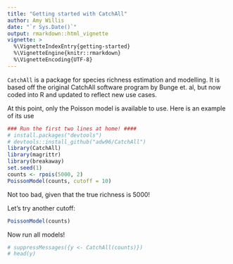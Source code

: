 ```yaml
---
title: "Getting started with CatchAll"
author: Amy Willis
date: "`r Sys.Date()`"
output: rmarkdown::html_vignette
vignette: >
  %\VignetteIndexEntry{getting-started}
  %\VignetteEngine{knitr::rmarkdown}
  %\VignetteEncoding{UTF-8}
---
```


`CatchAll` is a package for species richness estimation and modelling. It is based off the original CatchAll software program by Bunge et. al, but now coded into R and updated to reflect new use cases.

At this point, only the Poisson model is available to use. Here is an example of its use

```r
### Run the first two lines at home! ####
# install.packages("devtools")
# devtools::install_github("adw96/CatchAll")
library(CatchAll)
library(magrittr)
library(breakaway)
set.seed(1)
counts <- rpois(5000, 2)
PoissonModel(counts, cutoff = 10)
```
Not too bad, given that the true richness is 5000!

Let's try another cutoff:
```r
PoissonModel(counts)
```

Now run all models!
```r
# suppressMessages({y <- CatchAll(counts)})
# head(y)
```
